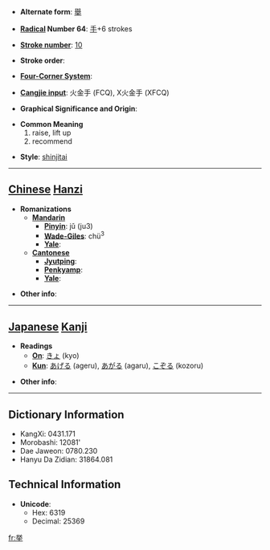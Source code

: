 * '''Alternate form''': [[舉]]

* '''[[Wiktionary:Chinese radical index| Radical]] Number 64''': [[Wiktionary:Chinese radical index 手|手]]+6 strokes

* '''[[Wiktionary:Chinese total strokes index|Stroke number]]''': [[Wiktionary:Chinese total strokes index 10|10]]

* '''Stroke order''': 

* '''[[Wiktionary:Chinese four corner index|Four-Corner System]]''': 

* '''[[Wiktionary:Chinese Cangjie index|Cangjie input]]''': 火金手 (FCQ), X火金手 (XFCQ)

* '''Graphical Significance and Origin''': 

* '''Common Meaning'''
*#raise, lift up
*# recommend

* '''Style''': [[shinjitai]]

----

== [[Chinese]] [[Hanzi]] ==

* '''Romanizations'''
** '''[[Mandarin]]'''
*** '''[[Pinyin]]''': jǔ (ju3)
*** '''[[Wade-Giles]]''': chü<sup>3</sup>
*** '''[[Yale]]''': 
** '''[[Cantonese]]'''
*** '''[[Jyutping]]''':
*** '''[[Penkyamp]]''': 
*** '''[[Yale]]''': 

* '''Other info''': 

----

== [[Japanese]] [[Kanji]] ==

* '''Readings'''
** '''[[On]]''': [[きょ]] (kyo)
** '''[[Kun]]''': [[あげる]] (ageru), [[あがる]] (agaru), [[こぞる]] (kozoru)

* '''Other info''':  

----

== Dictionary Information ==

* KangXi: 0431.171
* Morobashi: 12081'
* Dae Jaweon: 0780.230
* Hanyu Da Zidian: 31864.081

== Technical Information ==

* '''Unicode''':
** Hex: 6319
** Decimal: 25369

[[fr:挙]]